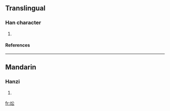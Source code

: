 ==Translingual==
===Han character===
{{Han char|rn=86|rad=火|as=04|sn=8|four=9883<sub>2</sub>|canj=火金戈 (FCI)}}
# {{defn|Han|sort=火04}}
====References====
{{Han ref|kx=0666.280|dkj=18892|dj=1076.050|hdz=32192.110|uh=7082|ud=28802|bh=CD58|bd=52568}}

----
==Mandarin==
===Hanzi===
{{cmn-hanzi|pin=[[zhōng]] ([[zhong1]])|wg=chung<sup>1</sup>}}
# {{defn|Mandarin}}

[[fr:炂]]